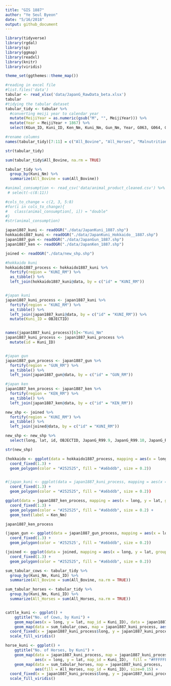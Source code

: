 ```yaml
---
title: "GIS 1887"
author: "Ye Seul Byeon"
date: "5/16/2018"
output: github_document
---
```


```r
library(tidyverse)
library(rgdal)
library(sp)
library(ggmap)
library(readxl)
library(knitr)
library(viridis)

theme_set(ggthemes::theme_map())
```

```r
#reading in excel file
#list.files('data')
tabular <- read_xlsx('data/JapanG_RawData_beta.xlsx')
tabular
#tidying the tabular dataset
tabular_tidy <- tabular %>%
  #converting meiji year to calendar year
  mutate(MeijiYear = as.numeric(gsub("M", "", MeijiYear))) %>%
  mutate(Year = MeijiYear + 1867) %>%
  select(KGun_ID, Kuni_ID, Ken_Nm, Kuni_Nm, Gun_Nm, Year, G063, G064, G121, G203, G206)

#rename columns
names(tabular_tidy)[7:11] = c("All_Bovine", "All_Horses", "Malnutrition_Deaths", "Bovine_Bred", "Horses_Bred")

str(tabular_tidy)

sum(tabular_tidy$All_Bovine, na.rm = TRUE)

tabular_tidy %>%
  group_by(Kuni_Nm) %>%
  summarize(All_Bovine = sum(All_Bovine))

```
```r
#animal_consumption <- read_csv('data/animal_product_cleaned.csv') %>%
 # select(-c(8:11))

#cols_to_change = c(2, 3, 5:8)
#for(i in cols_to_change){
#   class(animal_consumption[, i]) = "double"
#}
#str(animal_consumption)

```


```r
japan1887_kuni <- readOGR("./data/JapanKuni_1887.shp")
hokkaido1887_kuni <- readOGR("./data/JapanKuni_Hokkaido__1887.shp")
japan1887_gun <- readOGR("./data/JapanGun_1887.shp")
japan1887_ken <- readOGR("./data/JapanKen_1887.shp")

joined <- readOGR("./data/new_shp.shp")
```
```r
#hokkaido kuni
hokkaido1887_process <- hokkaido1887_kuni %>%
  fortify(region = "KUNI_RM") %>%
  as_tibble() %>%
  left_join(hokkaido1887_kuni@data, by = c("id" = "KUNI_RM"))


#japan kuni
japan1887_kuni_process <- japan1887_kuni %>%
  fortify(region = "KUNI_RM") %>%
  as_tibble() %>%
  left_join(japan1887_kuni@data, by = c("id" = "KUNI_RM")) %>%
  mutate(Kuni_ID = OBJECTID)


names(japan1887_kuni_process)[6]<-"Kuni_Nm"
japan1887_kuni_process <- japan1887_kuni_process %>%
  mutate(id = Kuni_ID)


#japan gun
japan1887_gun_process <- japan1887_gun %>%
  fortify(region = "GUN_RM") %>%
  as_tibble() %>%
  left_join(japan1887_gun@data, by = c("id" = "GUN_RM"))

#japan ken
japan1887_ken_process <- japan1887_ken %>%
  fortify(region = "KEN_RM") %>%
  as_tibble() %>%
  left_join(japan1887_ken@data, by = c("id" = "KEN_RM"))

new_shp <- joined %>%
  fortify(region = "KUNI_RM") %>%
  as_tibble() %>%
  left_join(joined@data, by = c("id" = "KUNI_RM"))

new_shp <- new_shp %>%
  select(long, lat, id, OBJECTID, JapanG_R99.9, JapanG_R99.10, JapanG_R99.34, JapanG_R99.73, JapanG_R99.74)

str(new_shp)
```



```r
(hokkaido <- ggplot(data = hokkaido1887_process, mapping = aes(x = long, y = lat, group = group)) + 
  coord_fixed(1.3) + 
  geom_polygon(color = "#252525", fill = "#a6bddb", size = 0.2))


#(japan_kuni <- ggplot(data = japan1887_kuni_process, mapping = aes(x = long, y = lat, group = group)) + 
  coord_fixed(1.3) + 
  geom_polygon(color = "#252525", fill = "#a6bddb", size = 0.2))

ggplot(data = japan1887_ken_process, mapping = aes(x = long, y = lat, group = group)) + 
  coord_fixed(1.3) + 
  geom_polygon(color = "#252525", fill = "#a6bddb", size = 0.2) +
  geom_text(label = Ken_Nm)

japan1887_ken_process

(japan_gun <- ggplot(data = japan1887_gun_process, mapping = aes(x = long, y = lat, group = group)) + 
  coord_fixed(1.3) + 
  geom_polygon(color = '#252525', fill = "#a6bddb", size = 0.2))

(joined <- ggplot(data = joined, mapping = aes(x = long, y = lat, group = group)) + 
  coord_fixed(1.3) + 
  geom_polygon(color = "#252525", fill = "#a6bddb", size = 0.2))


```

```r
sum_tabular_cows <- tabular_tidy %>%
  group_by(Kuni_Nm, Kuni_ID) %>%
  summarize(All_Bovine = sum(All_Bovine, na.rm = TRUE))

sum_tabular_horses <- tabular_tidy %>%
  group_by(Kuni_Nm, Kuni_ID) %>%
  summarize(All_Horses = sum(All_Horses, na.rm = TRUE))


cattle_kuni <- ggplot() + 
    ggtitle("No. of Cows, by Kuni") +
    geom_map(aes(x = long, y = lat, map_id = Kuni_ID), data = japan1887_kuni_process, map = japan1887_kuni_process, fill = "#FFFFFF", color = "#000000", size = 0.15) +
    geom_map(data = sum_tabular_cows, map = japan1887_kuni_process, aes(fill = All_Bovine, map_id = Kuni_ID), size=0.15) + 
  coord_fixed(x = japan1887_kuni_process$long, y = japan1887_kuni_process$lat) + 
  scale_fill_viridis()

horse_kuni <- ggplot() + 
    ggtitle("No. of Horses, by Kuni") +
    geom_map(data = japan1887_kuni_process, map = japan1887_kuni_process, 
             aes(x = long, y = lat, map_id = Kuni_ID),  fill = "#FFFFFF", color = "#000000", size = 0.15) +
    geom_map(data = sum_tabular_horses, map = japan1887_kuni_process, 
             aes(fill = All_Horses, map_id = Kuni_ID), size=0.15) + 
  coord_fixed(x = japan1887_kuni_process$long, y = japan1887_kuni_process$lat) + 
  scale_fill_viridis()

```


